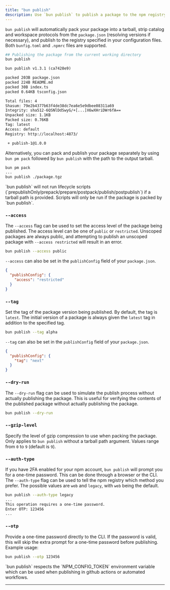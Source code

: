 ---
title: "bun publish"
description: Use `bun publish` to publish a package to the npm registry
---


`bun publish` will automatically pack your package into a tarball, strip catalog and workspace protocols from the `package.json` (resolving versions if necessary), and publish to the registry specified in your configuration files. Both `bunfig.toml` and `.npmrc` files are supported.

```sh terminal icon="terminal"
## Publishing the package from the current working directory
bun publish
```

```txt
bun publish v1.3.1 (ca7428e9)

packed 203B package.json
packed 224B README.md
packed 30B index.ts
packed 0.64KB tsconfig.json

Total files: 4
Shasum: 79e2b4377b63f4de38dc7ea6e5e9dbee08311a69
Integrity: sha512-6QSNlDdSwyG/+[...]X6wXHriDWr6fA==
Unpacked size: 1.1KB
Packed size: 0.76KB
Tag: latest
Access: default
Registry: http://localhost:4873/

 + publish-1@1.0.0
```

Alternatively, you can pack and publish your package separately by using `bun pm pack` followed by `bun publish` with the path to the output tarball.

```sh terminal icon="terminal"
bun pm pack
...
bun publish ./package.tgz
```

<Note>
  `bun publish` will not run lifecycle scripts (`prepublishOnly/prepack/prepare/postpack/publish/postpublish`) if a
  tarball path is provided. Scripts will only be run if the package is packed by `bun publish`.
</Note>

### `--access`

The `--access` flag can be used to set the access level of the package being published. The access level can be one of `public` or `restricted`. Unscoped packages are always public, and attempting to publish an unscoped package with `--access restricted` will result in an error.

```sh terminal icon="terminal"
bun publish --access public
```

`--access` can also be set in the `publishConfig` field of your `package.json`.

```json package.json icon="file-json"
{
  "publishConfig": {
    "access": "restricted"
  }
}
```

### `--tag`

Set the tag of the package version being published. By default, the tag is `latest`. The initial version of a package is always given the `latest` tag in addition to the specified tag.

```sh terminal icon="terminal"
bun publish --tag alpha
```

`--tag` can also be set in the `publishConfig` field of your `package.json`.

```json package.json icon="file-json"
{
  "publishConfig": {
    "tag": "next"
  }
}
```

### `--dry-run`

The `--dry-run` flag can be used to simulate the publish process without actually publishing the package. This is useful for verifying the contents of the published package without actually publishing the package.

```sh terminal icon="terminal"
bun publish --dry-run
```

### `--gzip-level`

Specify the level of gzip compression to use when packing the package. Only applies to `bun publish` without a tarball path argument. Values range from `0` to `9` (default is `9`).

### `--auth-type`

If you have 2FA enabled for your npm account, `bun publish` will prompt you for a one-time password. This can be done through a browser or the CLI. The `--auth-type` flag can be used to tell the npm registry which method you prefer. The possible values are `web` and `legacy`, with `web` being the default.

```sh terminal icon="terminal"
bun publish --auth-type legacy
...
This operation requires a one-time password.
Enter OTP: 123456
...
```

### `--otp`

Provide a one-time password directly to the CLI. If the password is valid, this will skip the extra prompt for a one-time password before publishing. Example usage:

```sh terminal icon="terminal"
bun publish --otp 123456
```

<Note>
  `bun publish` respects the `NPM_CONFIG_TOKEN` environment variable which can be used when publishing in github actions
  or automated workflows.
</Note>

---

<Publish />
